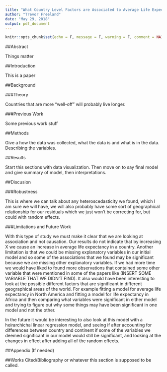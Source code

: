 ```yaml
---
title: "What Country Level Factors are Associated to Average Life Expectancy in a Country?"
author: "Trevor Freeland"
date: "May 29, 2018"
output: pdf_document
---
```


```r
knitr::opts_chunk$set(echo = F, message = F, warning = F, comment = NA)
```

##Abstract

Things matter

##Introduction

This is a paper

##Background

###Theory

Countries that are more "well-off" will probably live longer. 

###Previous Work

Some previous work stuff

##Methods

Give a how the data was collected, what the data is and what is in the data. Describing the variables.

##Results

Start this sections with data visualization. Then move on to say final model and give summary of model, then interpretations. 

##Discusion

###Robustness

This is where we can talk about any heteroscedasticity we found, which I am sure we will have, we will also probably have some sort of geographical relationship for our residuals which we just won't be correcting for, but could with random effects. 

###Limitations and Future Work

With this type of study we must make it clear that we are looking at association and not causation. Our results do not indicate that by increasing X we cause an increase in average life expectancy in a country. Another limitation is that we could be missing explanatory variables in our initial model and so some of the associations that we found may be significant because we are missing other explanatory variables. If we had more time we would have liked to found more observations that contained some other variable that were mentioned in some of the papers like (INSERT SOME VARIABLE THAT WE DIDN'T FIND). It also would have been interesting to look at the possible different factors that are significant in different geographical areas of the world. For example fitting a model for average life expectancy in North America and fitting a model for life expectancy in Africa and then comparing what variables were significant in either model and trying to figure out why some things may have been significant in one model and not the other. 

In the future it would be interesting to also look at this model with a heirarchichal linear regression model, and seeing if after accounting for differences between country and continent if some of the variables we deemed significant in our model would still be significant, and looking at the changes in effect after adding all of the random effects. 

##Appendix (If needed)

##Works Cited/Bibliography or whatever this section is supposed to be called. 
